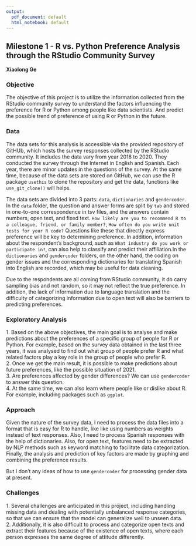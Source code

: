 ```yaml
---
output:
  pdf_document: default
  html_notebook: default
---
```


## Milestone 1 - R vs. Python Preference Analysis through the RStudio Community Survey

**Xiaolong Ge**

### Objective

The objective of this project is to utilize the information collected from the RStudio community survey to understand the factors influencing the preference for R or Python among people like data scientists. And predict the possible trend of preference of using R or Python in the future.

### Data

The data sets for this analysis is accessible via the provided repository of GitHUb, which hosts the survey responses collected by the RStudio community. It includes the data vary from year 2018 to 2020. They conducted the survey through the Internet in English and Spanish. Each year, there are minor updates in the questions of the survey. At the same time, because of the data sets are stored on GitHub, we can use the R package `usethis` to clone the repository and get the data, functions like `use_git_clone()` will helps.

The data sets are divided into 3 parts: `data`, `dictionaries` and `gendercoder`. In the `data` folder, the question and answer forms are split by `tab` and stored in one-to-one correspondence in tsv files, and the answers contain numbers, open text, and fixed text. `How likely are you to recommend R to a colleague, friend, or family member?`, `How often do you write unit tests for your R code?` Questions like these that directly express preference will be key to determining preference. In addition, information about the respondent's background, such as `What industry do you work or participate in?`, can also help to classify and predict their affiliation.In the `dictionaries` and `gendercoder` folders, on the other hand, the coding on gender issues and the corresponding dictionaries for translating Spanish into English are recorded, which may be useful for data cleaning.

Due to the respondents are all coming from RStudio community, it do carry sampling bias and not random, so it may not reflect the true preference. In addition, the lack of information due to language translation and the difficulty of categorizing information due to open text will also be barriers to predicting preferences.

### Exploratory Analysis

| 1. Based on the above objectives, the main goal is to analyse and make predictions about the preferences of a specific group of people for R or Python. For example, based on the survey data obtained in the last three years, it was analysed to find out what group of people prefer R and what related factors play a key role in the group of people who prefer R.
| 2. Once we get the main result, it is possible to make predictions about future preferences, like the possible situation of 2021.
| 3. Are preferences affected by gender differences? We can use `gendercoder` to answer this question.
| 4. At the same time, we can also learn where people like or dislike about R. For example, including packages such as `ggplot`.

### Approach

Given the nature of the survey data, I need to process the data files into a format that is easy for R to handle, like like using numbers as weights instead of text responses. Also, I need to process Spanish responses with the help of dictionaries. Also, for open text, features need to be extracted by NLP methods such as keyword matching to facilitate data categorization. Finally, the analysis and prediction of key factors are made by graphing and combining the preference results.

But I don't any ideas of how to use `gendercoder` for processing gender data at present.

### Challenges

| 1. Several challenges are anticipated in this project, including handling missing data and dealing with potentially unbalanced response categories, so that we can ensure that the model can generalize well to unseen data.
| 2. Additionally, it is also difficult to process and categorize open texts and extract their features because of the existence of open texts, where each person expresses the same degree of attitude differently.